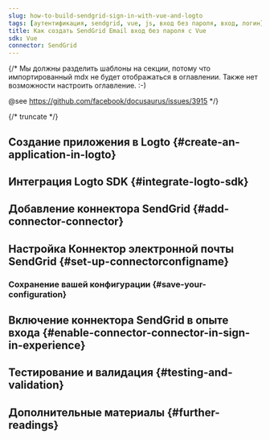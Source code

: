 ```yaml
---
slug: how-to-build-sendgrid-sign-in-with-vue-and-logto
tags: [аутентификация, sendgrid, vue, js, вход без пароля, вход, логин]
title: Как создать SendGrid Email вход без пароля с Vue
sdk: Vue
connector: SendGrid
---
```


{/*
  Мы должны разделить шаблоны на секции, потому что импортированный mdx не будет отображаться в оглавлении.
  Также нет возможности настроить оглавление. :-)

  @see https://github.com/facebook/docusaurus/issues/3915
*/}



{/* truncate */}

<Intro connector={connector} sdk="Vue" link="https://vuejs.org" />

## Создание приложения в Logto \{#create-an-application-in-logto}

<CreateApplication type="Single page app" framework="Vue" />

## Интеграция Logto SDK \{#integrate-logto-sdk}

<IntegrateSdk />

## Добавление коннектора SendGrid \{#add-connector-connector}

<AddPasswordlessConnector
  connector={connector}
  connectorType="Email"
  passwordlessSignUpIdentifier="Адрес электронной почты"
/>

## Настройка Коннектор электронной почты SendGrid \{#set-up-connectorconfigname}

<ConnectorGuide />

### Сохранение вашей конфигурации \{#save-your-configuration}

<SaveYourConfiguration connector={connector} />

## Включение коннектора SendGrid в опыте входа \{#enable-connector-connector-in-sign-in-experience}

<EnablePasswordlessConnector
  connectorType="Email"
  passwordlessSignUpIdentifier="Адрес электронной почты"
/>

## Тестирование и валидация \{#testing-and-validation}

<TestingAndValidation connector={connector} sdk="Vue" />

## Дополнительные материалы \{#further-readings}

<FurtherReadings />